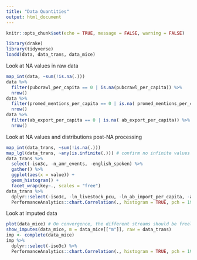 ```yaml
---
title: "Data Quantities"
output: html_document
---
```


```r
knitr::opts_chunk$set(echo = TRUE, message = FALSE, warning = FALSE)
```

```r
library(drake)
library(tidyverse)
loadd(data, data_trans, data_mice)
```

Look at NA values in raw data
```r
map_int(data, ~sum(!is.na(.)))
data %>% 
  filter(pubcrawl_per_capita == 0 | is.na(pubcrawl_per_capita)) %>%
  nrow()
data %>% 
  filter(promed_mentions_per_capita == 0 | is.na( promed_mentions_per_capita)) %>%
  nrow()
data %>% 
  filter(ab_export_per_capita == 0 | is.na( ab_export_per_capita)) %>%
  nrow()

```

Look at NA values and distributions post-NA processing
```r
map_int(data_trans, ~sum(!is.na(.)))
map_lgl(data_trans, ~any(is.infinite(.))) # confirm no infinite values
data_trans %>%
  select(-iso3c, -n_amr_events, -english_spoken) %>%
  gather() %>%
  ggplot(aes(x = value)) +
  geom_histogram() + 
  facet_wrap(key~., scales = "free")
data_trans %>%
  dplyr::select(-iso3c, -ln_livestock_pcu, -ln_ab_import_per_capita, -ab_export_bin, -english_spoken) %>%
  PerformanceAnalytics::chart.Correlation(., histogram = TRUE, pch = 19, method = "spearman")
```

Look at imputed data

```r

plot(data_mice) # On convergence, the different streams should be freely intermingled with one another, without showing any definite trends. Convergence is diagnosed when the variance between different sequences is no larger than the variance within each individual sequence.
show_imputes(data_mice, m = data_mice[["m"]], raw = data_trans)
imp <- complete(data_mice)
imp %>%
  dplyr::select(-iso3c) %>%
  PerformanceAnalytics::chart.Correlation(., histogram = TRUE, pch = 19, method = "spearman")
```

